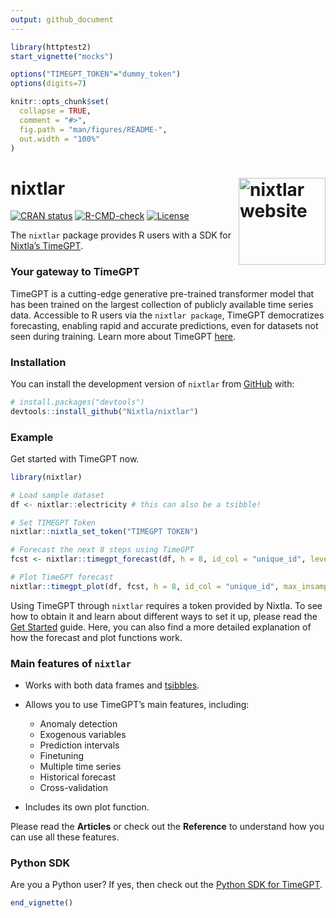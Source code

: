 ```yaml
---
output: github_document
---
```


<!-- README.md is generated from README.Rmd. Please edit that file -->

```r
library(httptest2)
start_vignette("mocks")

options("TIMEGPT_TOKEN"="dummy_token")
options(digits=7)

knitr::opts_chunk$set(
  collapse = TRUE,
  comment = "#>",
  fig.path = "man/figures/README-",
  out.width = "100%"
)
```

<!-- logo -->
# nixtlar <a href="https://nixtla.github.io/nixtlar/"><img src="man/figures/logo.png" align="right" height="139" alt="nixtlar website" /></a>

<!-- badges: start -->
[![CRAN status](https://www.r-pkg.org/badges/version/nixtlar)](https://CRAN.R-project.org/package=nixtlar)
[![R-CMD-check](https://github.com/MMenchero/nixtlar/actions/workflows/R-CMD-check.yaml/badge.svg)](https://github.com/MMenchero/nixtlar/actions/workflows/R-CMD-check.yaml)
[![License](https://img.shields.io/badge/License-Apache%202.0-blue)](https://www.apache.org/licenses/LICENSE-2.0)
<!-- badges: end -->

The `nixtlar` package provides R users with a SDK for [Nixtla's TimeGPT](https://docs.nixtla.io/).

### Your gateway to TimeGPT

TimeGPT is a cutting-edge generative pre-trained transformer model that has been trained on the largest collection of publicly available time series data. Accessible to R users via the `nixtlar package`, TimeGPT democratizes forecasting, enabling rapid and accurate predictions, even for datasets not seen during training. Learn more about TimeGPT [here](https://arxiv.org/abs/2310.03589).  

### Installation

You can install the development version of `nixtlar` from [GitHub](https://github.com/) with:

```r
# install.packages("devtools")
devtools::install_github("Nixtla/nixtlar")
```

### Example 

Get started with TimeGPT now. 

```r
library(nixtlar)

# Load sample dataset 
df <- nixtlar::electricity # this can also be a tsibble! 

# Set TIMEGPT Token 
nixtlar::nixtla_set_token("TIMEGPT TOKEN")

# Forecast the next 8 steps using TimeGPT
fcst <- nixtlar::timegpt_forecast(df, h = 8, id_col = "unique_id", level = c(80,95))

# Plot TimeGPT forecast 
nixtlar::timegpt_plot(df, fcst, h = 8, id_col = "unique_id", max_insample_length = 100)
```

Using TimeGPT through `nixtlar` requires a token provided by Nixtla. To see how to obtain it and learn about different ways to set it up, please read the [Get Started](https://nixtla.github.io/nixtlar/articles/get-started.html) guide. Here, you can also find a more detailed explanation of how the forecast and plot functions work.

### Main features of `nixtlar`

- Works with both data frames and [tsibbles](https://tsibble.tidyverts.org/). 

- Allows you to use TimeGPT's main features, including:  
  - Anomaly detection 
  - Exogenous variables 
  - Prediction intervals 
  - Finetuning 
  - Multiple time series 
  - Historical forecast 
  - Cross-validation 

- Includes its own plot function. 

Please read the **Articles** or check out the **Reference** to understand how you can use all these features. 

### Python SDK 

Are you a Python user? If yes, then check out the [Python SDK for TimeGPT](https://github.com/Nixtla/nixtla). 

```r
end_vignette()
```
